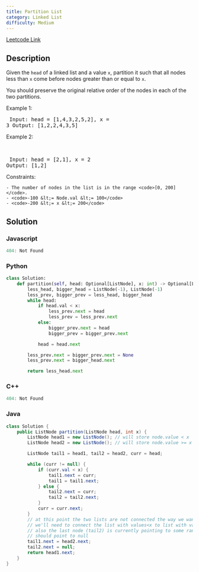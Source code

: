 ```yaml
---
title: Partition List
category: Linked List
difficulty: Medium
---
```


<Callout>

[Leetcode Link](https://leetcode.com/problems/partition-list)

</Callout>

## Description
Given the <code>head</code> of a linked list and a value <code>x</code>, partition it such that all nodes less than <code>x</code> come before nodes greater than or equal to <code>x</code>.

You should preserve the original relative order of the nodes in each of the two partitions.

 
Example 1:
<Image alt="" src="https://assets.leetcode.com/uploads/2021/01/04/partition.jpg" width={662} height={222} />
<br /><pre className="overflow-x-auto">
Input: head = [1,4,3,2,5,2], x = 3
Output: [1,2,2,4,3,5]
</pre>

Example 2:

<br /><pre className="overflow-x-auto">
Input: head = [2,1], x = 2
Output: [1,2]
</pre>

 
Constraints:


	- The number of nodes in the list is in the range <code>[0, 200]</code>.
	- <code>-100 &lt;= Node.val &lt;= 100</code>
	- <code>-200 &lt;= x &lt;= 200</code>



## Solution

### Javascript
```javascript
404: Not Found
```
### Python
```python
class Solution:
    def partition(self, head: Optional[ListNode], x: int) -> Optional[ListNode]:
        less_head, bigger_head = ListNode(-1), ListNode(-1)
        less_prev, bigger_prev = less_head, bigger_head
        while head:
            if head.val < x:
                less_prev.next = head
                less_prev = less_prev.next
            else:
                bigger_prev.next = head
                bigger_prev = bigger_prev.next

            head = head.next

        less_prev.next = bigger_prev.next = None
        less_prev.next = bigger_head.next

        return less_head.next

```
### C++
```cpp
404: Not Found
```
### Java
```java
class Solution {
    public ListNode partition(ListNode head, int x) {
        ListNode head1 = new ListNode(); // will store node.value < x
        ListNode head2 = new ListNode(); // will store node.value >= x

        ListNode tail1 = head1, tail2 = head2, curr = head;

        while (curr != null) {
            if (curr.val < x) {
                tail1.next = curr;
                tail1 = tail1.next;
            } else {
                tail2.next = curr;
                tail2 = tail2.next;
            }
            curr = curr.next;
        }
        // at this point the two lists are not connected the way we want them to
        // we'll need to connect the list with values<x to list with values >= x
        // also the last node (tail2) is currently pointing to some random node but it
        // should point to null
        tail1.next = head2.next;
        tail2.next = null;
        return head1.next;
    }
}
```


